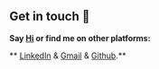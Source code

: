 ## Get in touch 💼


**Say [Hi](https://www.facebook.com/BaoHotSauce21) or find me on other platforms:**

**
[LinkedIn](https://www.linkedin.com/in/ng-gia-bao-128316166/) 
& [Gmail](mailto:baobaoack000@gmail.com)
& [Github](https://github.com/baobaoack000).**
